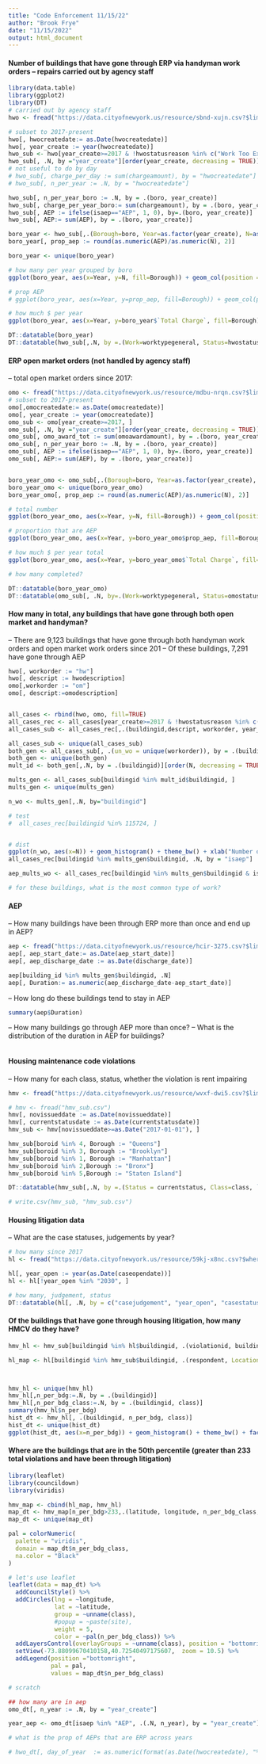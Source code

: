 ```yaml
---
title: "Code Enforcement 11/15/22"
author: "Brook Frye"
date: "11/15/2022"
output: html_document
---
```



####  Number of buildings that have gone through ERP via handyman work orders -- repairs carried out by agency staff
```r
library(data.table)
library(ggplot2)
library(DT)
# carried out by agency staff
hwo <- fread("https://data.cityofnewyork.us/resource/sbnd-xujn.csv?$limit=999999")

# subset to 2017-present
hwo[, hwocreatedate:= as.Date(hwocreatedate)]
hwo[, year_create := year(hwocreatedate)]
hwo_sub <- hwo[year_create>=2017 & !hwostatusreason %in% c("Work Too Extensive for HWO", "Duplicate OMO", "Made Payment OMO", "OMO Completed"), ]
hwo_sub[, .N, by ="year_create"][order(year_create, decreasing = TRUE)]
# not useful to do by day
# hwo_sub[, charge_per_day := sum(chargeamount), by = "hwocreatedate"]
# hwo_sub[, n_per_year := .N, by = "hwocreatedate"]

hwo_sub[, n_per_year_boro := .N, by = .(boro, year_create)]
hwo_sub[, charge_per_year_boro:= sum(chargeamount), by = .(boro, year_create)]
hwo_sub[, AEP := ifelse(isaep=="AEP", 1, 0), by=.(boro, year_create)]
hwo_sub[, AEP:= sum(AEP), by = .(boro, year_create)]

boro_year <- hwo_sub[,.(Borough=boro, Year=as.factor(year_create), N=as.factor(n_per_year_boro), `Total Charge` = scales::dollar(charge_per_year_boro ), AEP)]
boro_year[, prop_aep := round(as.numeric(AEP)/as.numeric(N), 2)]

boro_year <- unique(boro_year)

# how many per year grouped by boro
ggplot(boro_year, aes(x=Year, y=N, fill=Borough)) + geom_col(position = "dodge") + theme_minimal() +  ggtitle("ERP Work Orders: Handled internally, Number of Buildings")

# prop AEP
# ggplot(boro_year, aes(x=Year, y=prop_aep, fill=Borough)) + geom_col(position = "dodge") + theme_minimal() +  ggtitle("ERP Work Orders: Handled internally, Number of Buildings")

# how much $ per year
ggplot(boro_year, aes(x=Year, y=boro_year$`Total Charge`, fill=Borough)) +geom_col(position = "dodge") + theme_minimal() +  ggtitle("ERP Work Orders: Handled internally, Charges") + ylab("Total Charges")

DT::datatable(boro_year)
DT::datatable(hwo_sub[,.N, by =.(Work=worktypegeneral, Status=hwostatusreason)][order(N, decreasing = TRUE)])


```


#### ERP open market orders (not handled by agency staff)
-- total open market orders since 2017:
```r

omo <- fread("https://data.cityofnewyork.us/resource/mdbu-nrqn.csv?$limit=9999999")
# subset to 2017-present
omo[,omocreatedate:= as.Date(omocreatedate)]
omo[, year_create := year(omocreatedate)]
omo_sub <- omo[year_create>=2017, ]
omo_sub[, .N, by ="year_create"][order(year_create, decreasing = TRUE)]
omo_sub[, omo_award_tot := sum(omoawardamount), by = .(boro, year_create)]
omo_sub[, n_per_year_boro := .N, by = .(boro, year_create)]
omo_sub[, AEP := ifelse(isaep=="AEP", 1, 0), by=.(boro, year_create)]
omo_sub[, AEP:= sum(AEP), by = .(boro, year_create)]


boro_year_omo <- omo_sub[,.(Borough=boro, Year=as.factor(year_create), N=as.factor(n_per_year_boro), `Total Charge` = scales::dollar(omo_award_tot), AEP)]
boro_year_omo <- unique(boro_year_omo)
boro_year_omo[, prop_aep := round(as.numeric(AEP)/as.numeric(N), 2)]

# total number 
ggplot(boro_year_omo, aes(x=Year, y=N, fill=Borough)) + geom_col(position = "dodge") + theme_minimal() +  ggtitle("ERP Work Orders: Hired outside agency, Number of Buildings") 

# proportion that are AEP
ggplot(boro_year_omo, aes(x=Year, y=boro_year_omo$prop_aep, fill=Borough)) +geom_col(position = "dodge") + theme_minimal() +  ggtitle("ERP Work Orders: Handled externally, % AEP") + ylab("% AEP")

# how much $ per year total
ggplot(boro_year_omo, aes(x=Year, y=boro_year_omo$`Total Charge`, fill=Borough)) +geom_col(position = "dodge") + theme_minimal() +  ggtitle("ERP Work Orders: Handled internally, Charges") + ylab("Total Charges")

# how many completed?

DT::datatable(boro_year_omo)
DT::datatable(omo_sub[, .N, by=.(Work=worktypegeneral, Status=omostatusreason)][order(N, decreasing = TRUE)])
```


#### How many in total, any buildings that have gone through both open market and handyman?
-- There are 9,123 buildings that have gone through both handyman work orders and open market work orders since 201
-- Of these buildings, 7,291 have gone through AEP
```r
hwo[, workorder := "hw"]
hwo[, descript := hwodescription]
omo[,workorder := "om"]
omo[, descript:=omodescription]


all_cases <- rbind(hwo, omo, fill=TRUE)
all_cases_rec <- all_cases[year_create>=2017 & !hwostatusreason %in% c("Work Too Extensive for HWO", "Duplicate OMO", "Made Payment OMO", "OMO Completed"),]
all_cases_sub <- all_cases_rec[,.(buildingid,descript, workorder, year_create)]

all_cases_sub <- unique(all_cases_sub)
both_gen <- all_cases_sub[, .(un_wo = unique(workorder)), by = .(buildingid)]
both_gen <- unique(both_gen)
mult_id <- both_gen[,.N, by = .(buildingid)][order(N, decreasing = TRUE)][N==2, .(buildingid)]

mults_gen <- all_cases_sub[buildingid %in% mult_id$buildingid, ]
mults_gen <- unique(mults_gen)

n_wo <- mults_gen[,.N, by="buildingid"]

# test 
#  all_cases_rec[buildingid %in% 115724, ]


# dist
ggplot(n_wo, aes(x=N)) + geom_histogram() + theme_bw() + xlab("Number of times ERP")
all_cases_rec[buildingid %in% mults_gen$buildingid, .N, by = "isaep"]

aep_mults_wo <- all_cases_rec[buildingid %in% mults_gen$buildingid & isaep %in% "AEP", ]

# for these buildings, what is the most common type of work?


```


#### AEP
-- How many buildings have been through ERP more than once and end up in AEP?
```r
aep <- fread("https://data.cityofnewyork.us/resource/hcir-3275.csv?$limit=999999")
aep[, aep_start_date:= as.Date(aep_start_date)]
aep[, aep_discharge_date := as.Date(discharge_date)]

aep[building_id %in% mults_gen$buildingid, .N]
aep[, Duration:= as.numeric(aep_discharge_date-aep_start_date)]


```

-- How long do these buildings tend to stay in AEP
```r
summary(aep$Duration)
```

-- How many buildings go through AEP more than once?
-- What is the distribution of the duration in AEP for buildings? 
```r

```



#### Housing maintenance code violations 
-- How many for each class, status, whether the violation is rent impairing 
```r
hmv <- fread("https://data.cityofnewyork.us/resource/wvxf-dwi5.csv?$limit=9999999999999")

# hmv <- fread("hmv_sub.csv")
hmv[, novissueddate := as.Date(novissueddate)]
hmv[, currentstatusdate := as.Date(currentstatusdate)]
hmv_sub <- hmv[novissueddate>=as.Date("2017-01-01"), ]

hmv_sub[boroid %in% 4, Borough := "Queens"]
hmv_sub[boroid %in% 3, Borough := "Brooklyn"]
hmv_sub[boroid %in% 1, Borough := "Manhattan"]
hmv_sub[boroid %in% 2,Borough := "Bronx"]
hmv_sub[boroid %in% 5,Borough := "Staten Island"]

DT::datatable(hmv_sub[,.N, by =.(Status = currentstatus, Class=class, `Rent Impairing` =rentimpairing)])

# write.csv(hmv_sub, "hmv_sub.csv")

```


#### Housing litigation data
-- What are the case statuses, judgements by year?
```r
# how many since 2017
hl <- fread("https://data.cityofnewyork.us/resource/59kj-x8nc.csv?$where=caseopendate>='2017-01-01'&$limit=999999999999")

hl[, year_open := year(as.Date(caseopendate))]
hl <- hl[!year_open %in% "2030", ]

# how many, judgement, status
DT::datatable(hl[, .N, by = c("casejudgement", "year_open", "casestatus")])

```


#### Of the buildings that have gone through housing litigation, how many HMCV do they have?
```r
hmv_hl <- hmv_sub[buildingid %in% hl$buildingid, .(violationid, buildingid, violationstatus, currentstatusdate, currentstatus, class, latitude, longitude)]

hl_map <- hl[buildingid %in% hmv_sub$buildingid, .(respondent, Location=paste(housenumber, streetname, nta), buildingid)]



hmv_hl <- unique(hmv_hl)
hmv_hl[,n_per_bdg:=.N, by = .(buildingid)]
hmv_hl[,n_per_bdg_class:=.N, by = .(buildingid, class)]
summary(hmv_hl$n_per_bdg)
hist_dt <- hmv_hl[, .(buildingid, n_per_bdg, class)]
hist_dt <- unique(hist_dt)
ggplot(hist_dt, aes(x=n_per_bdg)) + geom_histogram() + theme_bw() + facet_wrap(~class) +ggtitle("Number of Buildings vs Number of A, B, C violations") + xlab("Number of Vilations Per Building") + ylab("Number of Buildings")

```

#### Where are the buildings that are in the 50th percentile (greater than 233 total violations and have been through litigation)
```r
library(leaflet)
library(councildown)
library(viridis)

hmv_map <- cbind(hl_map, hmv_hl)
map_dt <- hmv_map[n_per_bdg>233,.(latitude, longitude, n_per_bdg_class, class,respondent, Location)]
map_dt <- unique(map_dt)

pal = colorNumeric(
  palette = "viridis",
  domain = map_dt$n_per_bdg_class, 
  na.color = "Black"
)

# let's use leaflet 
leaflet(data = map_dt) %>% 
  addCouncilStyle() %>% 
  addCircles(lng = ~longitude, 
             lat = ~latitude,
             group = ~unname(class), 
             #popup = ~paste(site), 
             weight = 5, 
             color = ~pal(n_per_bdg_class)) %>% 
  addLayersControl(overlayGroups = ~unname(class), position = "bottomright", options = layersControlOptions(collapsed = FALSE, sortLayers = "false")) %>% 
  setView(-73.88099670410158,40.72540497175607,  zoom = 10.5) %>% 
  addLegend(position ="bottomright", 
            pal = pal, 
            values = map_dt$n_per_bdg_class)
```


```r
# scratch 

## how many are in aep
omo_dt[, n_year := .N, by = "year_create"]

year_aep <- omo_dt[isaep %in% "AEP", .(.N, n_year), by = "year_create"][, .(year_create, prop_aep =N/n_year)]

# what is the prop of AEPs that are ERP across years

# hwo_dt[, day_of_year  := as.numeric(format(as.Date(hwocreatedate), "%j"))]




```

